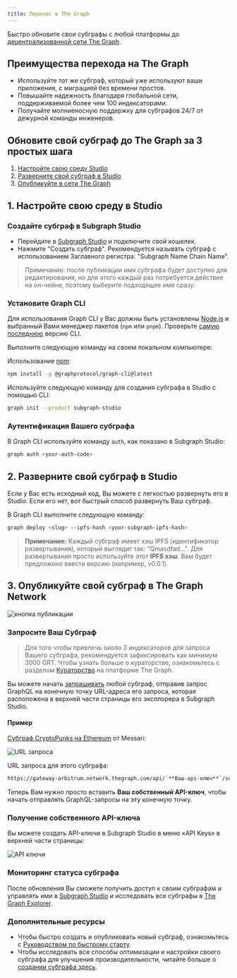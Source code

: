 ```yaml
---
title: Перенос в The Graph
---
```


Быстро обновите свои субграфы с любой платформы до [децентрализованной сети The Graph](https://thegraph.com/networks/).

## Преимущества перехода на The Graph

- Используйте тот же субграф, который уже используют ваши приложения, с миграцией без времени простоя.
- Повышайте надежность благодаря глобальной сети, поддерживаемой более чем 100 индексаторами.
- Получайте молниеносную поддержку для субграфов 24/7 от дежурной команды инженеров.

## Обновите свой субграф до The Graph за 3 простых шага

1. [Настройте свою среду Studio](/subgraphs/cookbook/transfer-to-the-graph/#1-set-up-your-studio-environment)
2. [Разверните свой субграф в Studio](/subgraphs/cookbook/transfer-to-the-graph/#2-deploy-your-subgraph-to-studio)
3. [Опубликуйте в сети The Graph](/subgraphs/cookbook/transfer-to-the-graph/#publish-your-subgraph-to-the-graphs-decentralized-network)

## 1. Настройте свою среду в Studio

### Создайте субграф в Subgraph Studio

- Перейдите в [Subgraph Studio](https://thegraph.com/studio/) и подключите свой кошелек.
- Нажмите "Создать субграф". Рекомендуется называть субграф с использованием Заглавного регистра: "Subgraph Name Chain Name".

> Примечание: после публикации имя субграфа будет доступно для редактирования, но для этого каждый раз потребуется действие на он-чейне, поэтому выберите подходящее имя сразу.

### Установите Graph CLI

Для использования Graph CLI у Вас должны быть установлены [Node.js](https://nodejs.org/) и выбранный Вами менеджер пакетов (`npm` или `pnpm`). Проверьте [самую последнюю](https://github.com/graphprotocol/graph-tooling/releases?q=%40graphprotocol%2Fgraph-cli&expanded=true) версию CLI.

Выполните следующую команду на своем локальном компьютере:

Использование [npm](https://www.npmjs.com/):

```sh
npm install -g @graphprotocol/graph-cli@latest
```

Используйте следующую команду для создания субграфа в Studio с помощью CLI:

```sh
graph init --product subgraph-studio
```

### Аутентификация Вашего субграфа

В Graph CLI используйте команду `auth`, как показано в Subgraph Studio:

```sh
graph auth <your-auth-code>
```

## 2. Разверните свой субграф в Studio

Если у Вас есть исходный код, Вы можете с легкостью развернуть его в Studio. Если его нет, вот быстрый способ развернуть Ваш субграф.

В Graph CLI выполните следующую команду:

```sh
graph deploy <slug> --ipfs-hash <your-subgraph-ipfs-hash>

```

> **Примечание:** Каждый субграф имеет хэш IPFS (идентификатор развертывания), который выглядит так: "Qmasdfad...". Для развертывания просто используйте этот **IPFS хэш**. Вам будет предложено ввести версию (например, v0.0.1).

## 3. Опубликуйте свой субграф в The Graph Network

![кнопка публикации](/img/publish-sub-transfer.png)

### Запросите Ваш Субграф

> Для того чтобы привлечь около 3 индексаторов для запроса Вашего субграфа, рекомендуется зафиксировать как минимум 3000 GRT. Чтобы узнать больше о кураторстве, ознакомьтесь с разделом [Кураторство](/resources/roles/curating/) на платформе The Graph.

Вы можете начать [запрашивать](/subgraphs/querying/introduction/) любой субграф, отправив запрос GraphQL на конечную точку URL-адреса его запроса, которая расположена в верхней части страницы его эксплорера в Subgraph Studio.

#### Пример

[Субграф CryptoPunks на Ethereum](https://thegraph.com/explorer/subgraphs/HdVdERFUe8h61vm2fDyycHgxjsde5PbB832NHgJfZNqK) от Messari:

![URL запроса](/img/cryptopunks-screenshot-transfer.png)

URL запроса для этого субграфа:

```sh
https://gateway-arbitrum.network.thegraph.com/api/`**Ваш-api-ключ**`/subgraphs/id/HdVdERFUe8h61vm2fDyycgxjsde5PbB832NHgJfZNqK
```

Теперь Вам нужно просто вставить **Ваш собственный API-ключ**, чтобы начать отправлять GraphQL-запросы на эту конечную точку.

### Получение собственного API-ключа

Вы можете создать API-ключи в Subgraph Studio в меню «API Keys» в верхней части страницы:

![API ключи](/img/Api-keys-screenshot.png)

### Мониторинг статуса субграфа

После обновления Вы сможете получить доступ к своим субграфам и управлять ими в [Subgraph Studio](https://thegraph.com/studio/) и исследовать все субграфы в [The Graph Explorer](https://thegraph.com/networks/).

### Дополнительные ресурсы

- Чтобы быстро создать и опубликовать новый субграф, ознакомьтесь с [Руководством по быстрому старту](/subgraphs/quick-start/).
- Чтобы исследовать все способы оптимизации и настройки своего субграфа для улучшения производительности, читайте больше о [создании субграфа здесь](/developing/creating-a-subgraph/).
